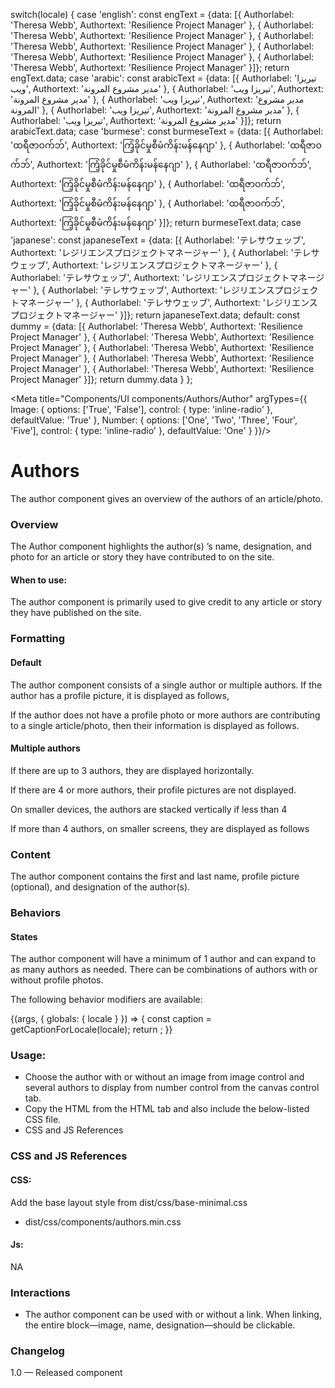 
  switch(locale) {
    case 'english': const engText = {data: [{
      Authorlabel: 'Theresa Webb',
      Authortext: 'Resilience Project Manager'
    },
    {
      Authorlabel: 'Theresa Webb',
      Authortext: 'Resilience Project Manager'
    },
    {
      Authorlabel: 'Theresa Webb',
      Authortext: 'Resilience Project Manager'
    },
    {
      Authorlabel: 'Theresa Webb',
      Authortext: 'Resilience Project Manager'
    },
    {
      Authorlabel: 'Theresa Webb',
      Authortext: 'Resilience Project Manager'
    }]}; return engText.data;
    case 'arabic': const arabicText = {data: [{
      Authorlabel: 'تيريزا ويب',
      Authortext: 'مدير مشروع المرونة'
    },
    {
      Authorlabel: 'تيريزا ويب',
      Authortext: 'مدير مشروع المرونة'
    },
    {
      Authorlabel: 'تيريزا ويب',
      Authortext: 'مدير مشروع المرونة'
    },
    {
      Authorlabel: 'تيريزا ويب',
      Authortext: 'مدير مشروع المرونة'
    },
    {
      Authorlabel: 'تيريزا ويب',
      Authortext: 'مدير مشروع المرونة'
    }]}; return arabicText.data;
    case 'burmese': const burmeseText = {data: [{
      Authorlabel: 'ထရီဇာဝက်ဘ်',
      Authortext: 'ကြံ့ခိုင်မှုစီမံကိန်းမန်နေဂျာ'
    },
    {
      Authorlabel: 'ထရီဇာဝက်ဘ်',
      Authortext: 'ကြံ့ခိုင်မှုစီမံကိန်းမန်နေဂျာ'
    },
    {
      Authorlabel: 'ထရီဇာဝက်ဘ်',
      Authortext: 'ကြံ့ခိုင်မှုစီမံကိန်းမန်နေဂျာ'
    },
    {
      Authorlabel: 'ထရီဇာဝက်ဘ်',
      Authortext: 'ကြံ့ခိုင်မှုစီမံကိန်းမန်နေဂျာ'
    },
    {
      Authorlabel: 'ထရီဇာဝက်ဘ်',
      Authortext: 'ကြံ့ခိုင်မှုစီမံကိန်းမန်နေဂျာ'
    }]}; return burmeseText.data;
    case 'japanese': const japaneseText = {data: [{
      Authorlabel: 'テレサウェッブ',
      Authortext: 'レジリエンスプロジェクトマネージャー'
    },
    {
      Authorlabel: 'テレサウェッブ',
      Authortext: 'レジリエンスプロジェクトマネージャー'
    },
    {
      Authorlabel: 'テレサウェッブ',
      Authortext: 'レジリエンスプロジェクトマネージャー'
    },
    {
      Authorlabel: 'テレサウェッブ',
      Authortext: 'レジリエンスプロジェクトマネージャー'
    },
    {
      Authorlabel: 'テレサウェッブ',
      Authortext: 'レジリエンスプロジェクトマネージャー'
    }]}; return japaneseText.data;
    default:
      const dummy =  {data: [{
        Authorlabel: 'Theresa Webb',
        Authortext: 'Resilience Project Manager'
      },
      {
        Authorlabel: 'Theresa Webb',
        Authortext: 'Resilience Project Manager'
      },
      {
        Authorlabel: 'Theresa Webb',
        Authortext: 'Resilience Project Manager'
      },
      {
        Authorlabel: 'Theresa Webb',
        Authortext: 'Resilience Project Manager'
      },
      {
        Authorlabel: 'Theresa Webb',
        Authortext: 'Resilience Project Manager'
      }]};
    return dummy.data
  }
};

<Meta 
  title="Components/UI components/Authors/Author" argTypes={{
  Image: {
    options: ['True', 'False'],
    control: { type: 'inline-radio' },
    defaultValue: 'True'
  },
  Number: {
    options: ['One', 'Two', 'Three', 'Four', 'Five'],
    control: { type: 'inline-radio' },
    defaultValue: 'One'
  }
  }}/>

# Authors

The author component gives an overview of the authors of an article/photo.

### Overview
The Author component highlights the author(s) ’s name, designation, and photo for an article or story they have contributed to on the site.

#### When to use:
The author component is primarily used to give credit to any article or story they have published on the site.

### Formatting 

#### Default
The author component consists of a single author or multiple authors.
If the author has a profile picture, it is displayed as follows,


If the author does not have a profile photo or more authors are contributing to a single article/photo, then their information is displayed as follows.

#### Multiple authors
If there are up to 3 authors, they are displayed horizontally.


If there are 4 or more authors, their profile pictures are not displayed.



On smaller devices, the authors are stacked vertically if less than 4


If more than 4 authors, on smaller screens, they are displayed as follows



### Content

The author component contains the first and last name, profile picture (optional), and designation of the author(s).

### Behaviors

#### States
The author component will have a minimum of 1 author and can expand to as many authors as needed. There can be combinations of authors with or without profile photos.

The following behavior modifiers are available:

<Canvas>
<Story name="Author">
  {(args, { globals: { locale } }) => {
    const caption = getCaptionForLocale(locale);
    return <Author image={user} alt= 'Headshot of XYZ' data={caption} {...args}></Author>;
  }}
</Story>
</Canvas>

### Usage:
- Choose the author with or without an image from image control and several authors to display from number control from the canvas control tab.
- Copy the HTML from the HTML tab and also include the below-listed CSS file.
- CSS and JS References

### CSS and JS References

#### CSS:

Add the base layout style from dist/css/base-minimal.css
- dist/css/components/authors.min.css

#### Js:

NA

### Interactions
- The author component can be used with or without a link. When linking, the entire block—image, name, designation—should be clickable.  

### Changelog
1.0 — Released component
